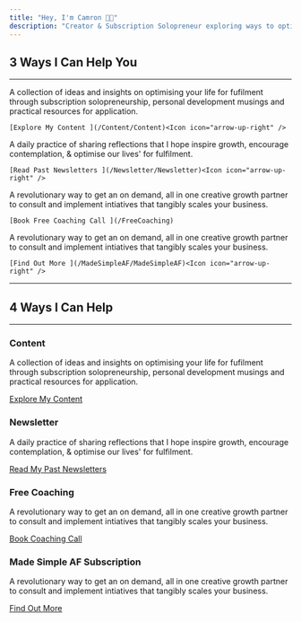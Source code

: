 ```yaml
---
title: "Hey, I'm Camron 👋🏼"
description: "Creator & Subscription Solopreneur exploring ways to optimise our lives' for fulfilment."
---
```


## 3 Ways I Can Help You

---

<Steps>
  <Step title="Content" titleSize="h2">
    A collection of ideas and insights on optimising your life for fufilment through subscription solopreneurship, personal development musings and practical resources for application.

    [Explore My Content ](/Content/Content)<Icon icon="arrow-up-right" />
  </Step>
  <Step title="Newsletter" titleSize="h2">
    A daily practice of sharing reflections that I hope inspire growth, encourage contemplation, & optimise our lives' for fulfilment.

    [Read Past Newsletters ](/Newsletter/Newsletter)<Icon icon="arrow-up-right" />
  </Step>
  <Step title="Free Coaching" titleSize="h2">
    A revolutionary way to get an on demand, all in one creative growth partner to consult and implement intiatives that tangibly scales your business.

    [Book Free Coaching Call ](/FreeCoaching)
  </Step>
  <Step title="Made Simple AF Subscription" titleSize="h2">
    A revolutionary way to get an on demand, all in one creative growth partner to consult and implement intiatives that tangibly scales your business.

    [Find Out More ](/MadeSimpleAF/MadeSimpleAF)<Icon icon="arrow-up-right" />
  </Step>
</Steps>

---

## 4 Ways I Can Help

---

### Content

A collection of ideas and insights on optimising your life for fufilment through subscription solopreneurship, personal development musings and practical resources for application.

[Explore My Content ](/Content/Content)

### Newsletter

A daily practice of sharing reflections that I hope inspire growth, encourage contemplation, & optimise our lives' for fulfilment.

[Read My Past Newsletters ](/Newsletter/Newsletter)

### Free Coaching

A revolutionary way to get an on demand, all in one creative growth partner to consult and implement intiatives that tangibly scales your business.

[Book Coaching Call ](/FreeCoaching)

### Made Simple AF Subscription

A revolutionary way to get an on demand, all in one creative growth partner to consult and implement intiatives that tangibly scales your business.

[Find Out More ](/MadeSimpleAF/MadeSimpleAF)